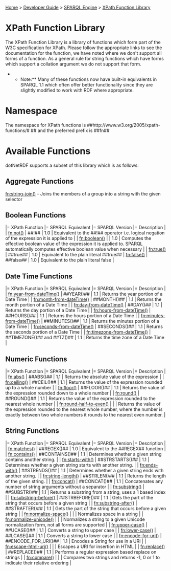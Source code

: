 [[Home]] > [[Developer Guide]] > [[DeveloperGuide/SPARQL Engine|SPARQL Engine]] > [[DeveloperGuide/SPARQL/XPath Functions|XPath Function Library]]

= XPath Function Library =

The XPath Function Library is a library of functions which form part of the W3C specification for XPath. Please follow the appropriate links to see the documentation for the function, we have noted where we don't support all forms of a function. As a general rule for string functions which have forms which support a collation argument we do not support that form.

**Note:** Many of these functions now have built-in equivalents in SPARQL 1.1 which often offer better functionality since they are slightly modified to work with RDF where appropriate.

= Namespace =

The namespace for XPath functions is ##http://www.w3.org/2005/xpath-functions/# ## and the preferred prefix is ##fn##

= Available Functions =

dotNetRDF supports a subset of this library which is as follows:

== Aggregate Functions ==

[[http://www.w3.org/2005/xpath-functions/#string-join|fn:string-join()]] - Joins the members of a group into a string with the given selector

== Boolean Functions ==

|= XPath Function |= SPARQL Equivalent |= SPARQL Version |= Description |
| [[http://www.w3.org/2005/xpath-functions/#not|fn:not()]] | ##!## | 1.0 | Equivalent to the ##!## operator i.e. logical negation of the expression it is applied to |
| [[http://www.w3.org/2005/xpath-functions/#boolean|fn:boolean()]] | | 1.0 | Computes the effective boolean value of the expression it is applied to.  SPARQL automatically computes effective boolean value when necessary |
| [[http://www.w3.org/2005/xpath-functions/#true|fn:true()]] | ##true## | 1.0 | Equivalent to the plain literal ##true##
| [[http://www.w3.org/2005/xpath-functions/#false|fn:false()]] | ##false## | 1.0 | Equivalent to the plain literal false |

== Date Time Functions ==

|= XPath Function |= SPARQL Equivalent |= SPARQL Version |= Description |
| [[http://www.w3.org/2005/xpath-functions/#year-from-dateTime|fn:year-from-dateTime()]] | ##YEAR()## | 1.1 | Returns the year portion of a Date Time |
| [[http://www.w3.org/2005/xpath-functions/#month-from-dateTime|fn:month-from-dateTime()]] | ##MONTH()## | 1.1 | Returns the month portion of a Date Time |
| [[http://www.w3.org/2005/xpath-functions/#day-from-dateTime|fn:day-from-dateTime()]] | ##DAY()## | 1.1 | Returns the day portion of a Date Time |
| [[http://www.w3.org/2005/xpath-functions/#hours-from-dateTime|fn:hours-from-dateTime()]] | ##HOURS()## | 1.1 | Returns the hours portion of a Date Time |
| [[http://www.w3.org/2005/xpath-functions/#minutes-from-dateTime|fn:minutes-from-dateTime()]] | ##MINUTES()## | 1.1 | Returns the minutes portion of a Date Time |
| [[http://www.w3.org/2005/xpath-functions/#seconds-from-dateTime|fn:seconds-from-dateTime()]] | ##SECONDS()## | 1.1 | Returns the seconds portion of a Date Time |
| [[http://www.w3.org/2005/xpath-functions/#timezone-from-dateTime|fn:timezone-from-dateTime()]] | ##TIMEZONE()## and ##TZ()## | 1.1 | Returns the time zone of a Date Time |

== Numeric Functions ==

|= XPath Function |= SPARQL Equivalent |= SPARQL Version |= Description |
| [[http://www.w3.org/2005/xpath-functions/#abs|fn:abs()]] | ##ABS()## | 1.1 | Returns the absolute value of the expression |
| [[http://www.w3.org/2005/xpath-functions/#ceiling|fn:ceiling()]] | ##CEIL()## | 1.1 | Returns the value of the expression rounded up to a whole number |
| [[http://www.w3.org/2005/xpath-functions/#floor|fn:floor()]] | ##FLOOR()## | 1.1 | Returns the value of the expression rounded down to a whole number |
| [[http://www.w3.org/2005/xpath-functions/#round|fn:round()]] | ##ROUND()## | 1.1 | Returns the value of the expression rounded to the nearest whole number |
| [[http://www.w3.org/2005/xpath-functions/#round-half-to-even|fn:round-half-to-even()]] | | | Returns the value of the expression rounded to the nearest whole number, where the number is exactly between two whole numbers it rounds to the nearest even number. |

== String Functions ==

|= XPath Function |= SPARQL Equivalent |= SPARQL Version |= Description |
| [[http://www.w3.org/2005/xpath-functions/#matches|fn:matches()]] | ##REGEX()## | 1.0 | Equivalent to the ##REGEX## function |
| [[http://www.w3.org/2005/xpath-functions/#contains|fn:contains()]] | ##CONTAINS()## | 1.1 | Determines whether a given string contains another string. |
| [[http://www.w3.org/2005/xpath-functions/#starts-with|fn:starts-with()]] | ##STRSTARTS()## | 1.1 | Determines whether a given string starts with another string. |
| [[http://www.w3.org/2005/xpath-functions/#ends-with|fn:ends-with()]] | ##STRENDS()## | 1.1 | Determines whether a given string ends with another string. |
| [[http://www.w3.org/2005/xpath-functions/#string-length|fn:string-length()]] | ##STRLEN()## | 1.1 | Returns the length of the given string. |
| [[http://www.w3.org/2005/xpath-functions/#concat|fn:concat()]] | ##CONCAT()## | 1.1 | Concatenates any number of string arguments without a separator |
| [[http://www.w3.org/2005/xpath-functions/#substring|fn:substring()]] | ##SUBSTR()## | 1.1 | Returns a substring from a string, uses a 1 based index |
| [[http://www.w3.org/2005/xpath-functions/#substring-before|fn:substring-before()]] | ##STRBEFORE()## | 1.1 | Gets the part of the string that occurs before a given string |
| [[http://www.w3.org/2005/xpath-functions/#substring-after|fn:substring-after()]] | ##STRAFTER()## | 1.1 | Gets the part of the string that occurs before a given string |
| [[http://www.w3.org/2005/xpath-functions/#normalize-space|fn:normalize-space()]] | | | Normalizes space in a string |
| [[http://www.w3.org/2005/xpath-functions/#normalize-unicode|fn:normalize-unicode()]] | | | Normalizes a string to a given Unicode normalization form, not all forms are supported |
| [[http://www.w3.org/2005/xpath-functions/#upper-case|fn:upper-case()]] | ##UCASE()## | 1.1 | Converts a string to upper case |
| [[http://www.w3.org/2005/xpath-functions/#lower-case|fn:lower-case()]] | ##LCASE()## | 1.1 | Converts a string to lower case |
| [[http://www.w3.org/2005/xpath-functions/#encode-for-uri|fn:encode-for-uri()]] | ##ENCODE_FOR_URI()## | 1.1 | Encodes a String for use in a URI |
| [[http://www.w3.org/2005/xpath-functions/#escape-html-uri|fn:escape-html-uri()]] | | | Escapes a URI for insertion in HTML |
| [[http://www.w3.org/2005/xpath-functions/#replace|fn:replace()]] | ##REPLACE()## | 1.1 | Performs a regular expression based replace on strings |
| [[http://www.w3.org/2005/xpath-functions/#compare|fn:compare()]] | | | Compares two strings and returns -1, 0 or 1 to indicate their relative ordering |